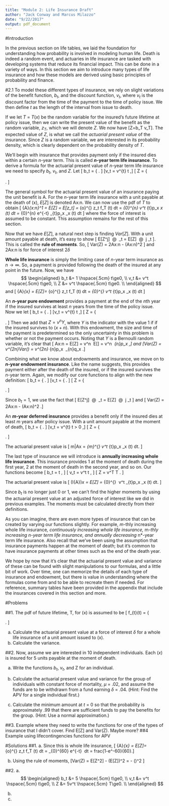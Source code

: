 ```yaml
---
title: "Module 2: Life Insurance Draft"
author: "Jack Conway and Marcus Milazzo"
date: "9/22/2017"
output: pdf_document
---
```


#Introduction

In the previous section on life tables, we laid the foundation for understanding how probability is involved in modeling human life. Death is indeed a random event, and actuaries in life insurance are tasked with developing systems that reduce its financial impact. This can be done in a variety of ways. In this section we aim to introduce many types of life insurance and how these models are derived using basic principles of probability and finance.

#2.1
To model these different types of insurance, we rely on slight variations of the benefit function, $b_t$, and the discount function, $v_t$, where $v_t$ is the discount factor from the time of the payment to the time of policy issue. We then define *t* as the length of the interval from issue to death. 

If we let $T$ = $T(x)$ be the random variable for the insured’s future lifetime at policy issue, then we can write the present value of the benefit as the random variable, $z_T$, which we will denote $Z$. We now have
\[Z=b_T v_T\].
The expected value of $Z$, is what we call the *actuarial present value* of the insurance.
Since $Z$ is a random variable, we are interested in its probability density, which is clearly dependent on the probability density of $T$.


We’ll begin with insurance that provides payment only if the insured dies within a certain *n*-year term. This is called **$n$-year term life insurance**. To derive a formula for the actuarial present value of *n*-year term life insurance we need to specify $b_t$, $v_t$, and $Z$. Let
\[ b_t =  \left\{
\begin{array}{ll}
      1 & t\le n \\
      0 & t > n, \\
\end{array} 
\right. \]
\[v_t = v^{t} \hspace{.5cm} t\ge 0 ,\]
\[ Z =  \left\{
\begin{array}{ll}
      v^{T} & T\le n \\
      0 & T > n. \\
\end{array} 
\right. \]

The general symbol for the actuarial present value of an insurance paying the unit benefit is A. For the *n*-year term life insurance with a unit payable at the death of (x), $E[Z]$ is denoted Ax:n. We can now use the pdf of $T$ to obtain
\[ \bar{A}_{x:n}^1 = E[Z] = E[z_t] = \int_{o}^{\infty}\ z_t\ f_T (t)\ dt = \int_{0}^{n} v^t\ _{t}p_x\ \mu_x (t)\ dt\ = \int_{0}^{n} e^{-\delta t}\ _{t}p_x\ \mu_x (t)\ dt \]
where the force of interest is assumed to be constant. This assumption remains for the rest of this section.

Now that we have $E[Z]$, a natural next step is finding $Var[Z]$. With a unit amount payable at death, it’s easy to show
\[ E[Z^j] \ @ \ \delta_t = E[Z] \ @ \ j \delta_t \].
This is called the **rule of moments**. So,
\[ Var(Z) = 2Ax:n - (Ax:n)^2 \]
and 2Ax:n is for force of interest $2\delta$

\vspace{1cm}

**Whole life insurance** is simply the limiting case of *n*-year term insurance as $n \rightarrow \infty$. So, a payment is provided following the death of the insured at any point in the future. Now, we have
$$
\begin{aligned}
b_t &=  1 \hspace{.5cm} t\ge0, \\
v_t &= v^t \hspace{.5cm} t\ge0, \\
Z &= v^t \hspace{.5cm} t\ge0. \\
\end{aligned}
$$
and
\[ \bar{A}_{x} = E[Z]= \int_{o}^{\infty}\ z_t\ f_T (t)\ dt = \int_{0}^{\infty} v^t\ _{t}p_x\ \mu_x (t)\ dt \]

\vspace{1cm}

An **$n$-year pure endowment** provides a payment at the end of the *n*th year if the insured survives at least *n* years from the time of the policy issue. Now we let
\[ b_t =  \left\{
\begin{array}{ll}
      0 & t\le n \\
      1 & t > n, \\
\end{array} 
\right. \]
\[v_t = v^{t} \hspace{.5cm} t\ge 0 ,\]
\[ Z =  \left\{
\begin{array}{ll}
      0 & T\le n \\
      v^n & T > n. \\
\end{array} 
\right. \]
Then we add that $Z =v^n \Upsilon$, where $\Upsilon$ is the indicator with the value 1 if if the insured survives to $(x+n)$. With this endowment, the size and time of the payment is predetermined so the only uncertainty in this problem is whether or not the payment occurs. Noting that $\Upsilon$ is a Bernoulli random variable, it’s clear that
\[ Ax:n = E[Z] = v^n \ E[\Upsilon] = v^n \ _{n}p_x ,\]
and
\[Var(Z) = v^{2n}Var(\Upsilon) = v^{2n}\ _{n}p_x \ _{n}q_x .\]

\vspace{1cm}

Combining what we know about endowments and insurance, we move on to **$n$-year endowment insurance**. Like the name suggests, this provides payment either after the death of the insured, or if the insured survives the $n$-year term. Again, we modify our core functions to align with the new definition:
\[ b_t = \left\{
\begin{array}{ll}
     1 & t\ge 0,
\end{array}
\right. \]
\[v_t = \left\{
\begin{array}{ll}
     v^{t} & t\le n \\
     v^{n} & t>n, \\
\end{array}
\right. \]
\[ Z =  \left\{
\begin{array}{ll}
      0 & T\le n \\
      v^n & T > n. \\
\end{array} 
\right. \]

Since $b_t  = 1$, we use the fact that 
\[ E[Z^j] \ @ \ \delta_t = E[Z] \ @ \ j \delta_t \]
and
\[ Var(Z) = 2Ax:n - (Ax:n)^2 .\]

\vspace{1cm}

An **$m$-year deferred insurance** provides a benefit only if the insured dies at least $m$ years after policy issue. With a unit amount payable at the moment of death,
\[ b_t =  \left\{
\begin{array}{ll}
      1 & t > m \\
      0 & t \le m, \\
\end{array} 
\right. \]
\[v_t = v^{t} \hspace{.5cm} t > 0 ,\]
\[ Z =  \left\{
\begin{array}{ll}
      v^{T} & T > m \\
      0 & T \le m. \\
\end{array} 
\right. \]

The actuarial present value is
\[ m|Ax =  \int_{m}^{\infty} v^t\ _{t}p_x\ \mu_x (t)\ dt. \]


\vspace{1cm}

The last type of insurance we will introduce is **annually increasing whole life insurance**. This insurance provides 1 at the moment of death during the first year, 2 at the moment of death in the second year, and so on. Our functions become
\[ b_t = \left \lfloor{t+1}\right \rfloor \hspace{.5cm} t \ge 0, \]
\[ v_t = v^t \hspace{.5cm} t \ge 0, \]
\[ Z =  \left \lfloor{T+1}\right \rfloor v^T \hspace{.5cm} T \ge 0. \]

The actuarial present value is
\[ (I\bar{A})_x = E[Z] = \int_{0}^{\infty} \left \lfloor{t+1}\right \rfloor \ v^t\ _{t}p_x\ \mu_x (t)\ dt. \]

Since $b_t$ is no longer just 0 or 1, we can’t find the higher moments by using the actuarial present value at an adjusted force of interest like we did in previous examples. The moments must be calculated directly from their definitions.


\vspace{1cm}

As you can imagine, there are even more types of insurance that can be created by varying our functions slightly. For example, *m*-thly increasing whole life insurance*, continuously increasing whole life insurance, *m*-thly increasing n-year term life insurance, and annually decreasing *n*-year term life insurance. Also recall that we’ve been using the assumption that insurance payments happen at the moment of death; but it’s common to have insurance payments at other times such as the end of the death year.

We hope by now that it’s clear that the actuarial present value and variance of these can be found with slight manipulations to our formulas, and a little bit of work. Over time, one can memorize the details of each type of insurance and endowment, but there is value in understanding where the formulas come from and to be able to recreate them if needed. For reference, summary tables have been provided in the appendix that include the insurances covered in this section and more.

\newpage 

#Problems

##1.
The pdf of future lifetime, T, for (x) is assumed to be
\[ f_{t}(t) =  \left\{
\begin{array}{ll}
      1/60 & 0 \le t \le 60 \\
      0 & \text{elsewhere}. \\
\end{array} 
\right. \]

a. Calculate the actuarial present value at a force of interest $\delta$ for a whole life insurance of a unit amount issued to (x).
b. Calculate the variance.

##2.
Now, assume we are interested in 10 independent individuals. Each ($x$) is insured for 5 units payable at the moment of death.

a. Write the functions $b_t$, $v_t$, and Z for an individual.

b. Calculate the actuarial present value and variance for the group of individuals with constant force of mortality, $\mu$ = .02, and assume the funds are to be withdrawn from a fund earning $\delta$ = .04. (Hint: Find the APV for a single individual first.)

c. Calculate the minimum amount at $t$ = 0 so that the probability is approximately .99 that there are sufficient funds to pay the benefits for the group. (Hint: Use a normal approximation.)

##3. 
Example where they need to write the functions for one of the types of insurance that I didn’t cover. Find E[Z] and Var(Z). Maybe more?
##4
Example using lifecontingencies functions for APV

\newpage

#Solutions
##1.
a. Since this is whole life insurance,
\[ \bar{A}_{x} = E[Z]= \int_{o}^{\infty}\ z_t\ f_T (t)\ dt = \int_{0}^{60} e^{-\delta t} \frac{1}{60}\ dt = frac{1-e^-60\delta}{60\delta}.\]


b.  Using the rule of moments,
\[Var(Z) = E[Z^2] - (E[Z])^2 = \frac{1-e^{-60(2\delta)}}{60(2\delta)} - \left(\frac{1-e^{-60\delta}}{60\delta}\right)^2 \]


##2.
a. $$
\begin{aligned}
b_t &=  5 \hspace{.5cm} t\ge0, \\
v_t &= v^t \hspace{.5cm} t\ge0, \\
Z &= 5v^t \hspace{.5cm} T\ge0. \\
\end{aligned}
$$

b. 

c. 

